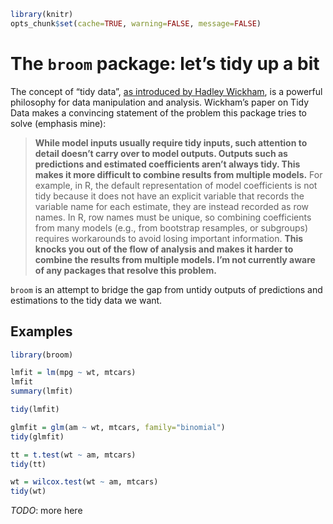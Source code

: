<!--
%\VignetteEngine{knitr::knitr}
%\VignetteIndexEntry{Introduction to broom}
-->

```r
library(knitr)
opts_chunk$set(cache=TRUE, warning=FALSE, message=FALSE)
```

The `broom` package: let's tidy up a bit
========================================

The concept of "tidy data", [as introduced by Hadley Wickham](http://vita.had.co.nz/papers/tidy-data.html), is a powerful philosophy for data manipulation and analysis. Wickham's paper on Tidy Data makes a convincing statement of the problem this package tries to solve (emphasis mine):

> **While model inputs usually require tidy inputs, such attention to detail doesn’t carry over to model outputs. Outputs such as predictions and estimated coefficients aren’t always tidy. This makes it more difficult to combine results from multiple models.** For example, in R, the default representation of model coefficients is not tidy because it does not have an explicit variable that records the variable name for each estimate, they are instead recorded as row names. In R, row names must be unique, so combining coefficients from many models (e.g., from bootstrap resamples, or subgroups) requires workarounds to avoid losing important information. **This knocks you out of the flow of analysis and makes it harder to combine the results from multiple models. I’m not currently aware of any packages that resolve this problem.**

`broom` is an attempt to bridge the gap from untidy outputs of predictions and estimations to the tidy data we want.

Examples
--------

```r
library(broom)
```

```r
lmfit = lm(mpg ~ wt, mtcars)
lmfit
summary(lmfit)
```

```r
tidy(lmfit)
```

```r
glmfit = glm(am ~ wt, mtcars, family="binomial")
tidy(glmfit)
```


```r
tt = t.test(wt ~ am, mtcars)
tidy(tt)
```

```r
wt = wilcox.test(wt ~ am, mtcars)
tidy(wt)
```

*TODO*: more here
